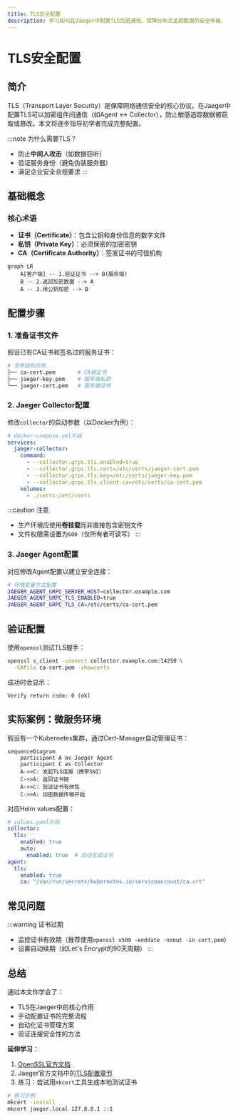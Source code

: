 ```yaml
---
title: TLS安全配置
description: 学习如何在Jaeger中配置TLS加密通信，保障分布式追踪数据的安全传输。
---
```


# TLS安全配置

## 简介

TLS（Transport Layer Security）是保障网络通信安全的核心协议。在Jaeger中配置TLS可以加密组件间通信（如Agent ↔ Collector），防止敏感追踪数据被窃取或篡改。本文将逐步指导初学者完成完整配置。

:::note 为什么需要TLS？
- 防止**中间人攻击**（如数据窃听）
- 验证服务身份（避免伪装服务器）
- 满足企业安全合规要求
:::

## 基础概念

### 核心术语
- **证书（Certificate）**：包含公钥和身份信息的数字文件
- **私钥（Private Key）**：必须保密的加密密钥
- **CA（Certificate Authority）**：签发证书的可信机构

```mermaid
graph LR
    A[客户端] -- 1.验证证书 --> B(服务端)
    B -- 2.返回加密数据 --> A
    A -- 3.用公钥加密 --> B
```

## 配置步骤

### 1. 准备证书文件
假设已有CA证书和签名过的服务证书：

```bash
# 文件结构示例
├── ca-cert.pem       # CA根证书
├── jaeger-key.pem    # 服务端私钥
└── jaeger-cert.pem   # 服务端证书
```

### 2. Jaeger Collector配置

修改`collector`的启动参数（以Docker为例）：

```yaml
# docker-compose.yml片段
services:
  jaeger-collector:
    command:
      - --collector.grpc.tls.enabled=true
      - --collector.grpc.tls.cert=/etc/certs/jaeger-cert.pem
      - --collector.grpc.tls.key=/etc/certs/jaeger-key.pem
      - --collector.grpc.tls.client-ca=/etc/certs/ca-cert.pem
    volumes:
      - ./certs:/etc/certs
```

:::caution 注意
- 生产环境应使用**卷挂载**而非直接包含密钥文件
- 文件权限需设置为`600`（仅所有者可读写）
:::

### 3. Jaeger Agent配置

对应修改Agent配置以建立安全连接：

```bash
# 环境变量方式配置
JAEGER_AGENT_GRPC_SERVER_HOST=collector.example.com
JAEGER_AGENT_GRPC_TLS_ENABLED=true
JAEGER_AGENT_GRPC_TLS_CA=/etc/certs/ca-cert.pem
```

## 验证配置

使用`openssl`测试TLS握手：

```bash
openssl s_client -connect collector.example.com:14250 \
  -CAfile ca-cert.pem -showcerts
```

成功时会显示：

```
Verify return code: 0 (ok)
```

## 实际案例：微服务环境

假设有一个Kubernetes集群，通过Cert-Manager自动管理证书：

```mermaid
sequenceDiagram
    participant A as Jaeger Agent
    participant C as Collector
    A->>C: 发起TLS连接（携带SNI）
    C->>A: 返回证书链
    A->>C: 验证证书有效性
    C->>A: 加密数据传输开始
```

对应Helm values配置：

```yaml
# values.yaml片段
collector:
  tls:
    enabled: true
    auto:
      enabled: true  # 自动生成证书
agent:
  tls:
    enabled: true
    ca: "/var/run/secrets/kubernetes.io/serviceaccount/ca.crt"
```

## 常见问题

:::warning 证书过期
- 监控证书有效期（推荐使用`openssl x509 -enddate -noout -in cert.pem`）
- 设置自动续期（如Let's Encrypt的90天周期）
:::

## 总结

通过本文你学会了：
- TLS在Jaeger中的核心作用
- 手动配置证书的完整流程
- 自动化证书管理方案
- 验证连接安全性的方法

**延伸学习**：
1. [OpenSSL官方文档](https://www.openssl.org/docs/)
2. Jaeger官方文档中的[TLS配置章节](https://jaegertracing.io/docs/latest/deployment/#tls-support)
3. 练习：尝试用`mkcert`工具生成本地测试证书

```bash
# 练习示例
mkcert -install
mkcert jaeger.local 127.0.0.1 ::1